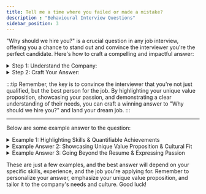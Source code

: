 ```yaml
---
title: Tell me a time where you failed or made a mistake?
description : "Behavioural Interview Questions"
sidebar_position: 3
---
```


"Why should we hire you?" is a crucial question in any job interview, offering you a chance to stand out and convince the interviewer you're the perfect candidate. Here's how to craft a compelling and impactful answer:


<details>
<summary>Step 1: Understand the Company:</summary>
- Research the company and role: Understand their needs, values, and culture. Align your answer to their specific requirements.
- Identify your unique value proposition: What skills, experience, and qualities make you distinct from other applicants?
- Practice your answer: Rehearse beforehand to deliver it smoothly and confidently.
</details>

<details>
<summary>Step 2: Craft Your Answer:</summary>
- Start with a confident hook: Grab their attention with a positive statement about your enthusiasm for the opportunity.
- Connect your skills and experience to their needs: Highlight how your qualifications directly address their challenges and contribute to their success. Quantify your accomplishments whenever possible.
- Use the STAR method: Structure your answer using the Situation, Task, Action, and Result framework to showcase specific examples of your achievements.
- Go beyond the resume: Share an anecdote or experience that demonstrates your problem-solving, teamwork, or initiative beyond your qualifications.
- Express your passion and fit: Briefly mention your genuine interest in the company's mission or industry. Explain how your values and long-term goals align with their vision.
</details>

:::tip
Remember, the key is to convince the interviewer that you're not just qualified, but the best person for the job.
By highlighting your unique value proposition, showcasing your passion, and demonstrating a clear understanding of their needs, you can craft a winning answer to "Why should we hire you?" and land your dream job.
:::


---
Below are some example answer to the question:

<details>
<summary>Example 1: Highlighting Skills & Quantifiable Achievements</summary>
- **Situation:** You're applying for a marketing manager role at a growing tech startup.
- **Answer:** "I'm thrilled about this opportunity because I'm passionate about helping startups like yours achieve explosive growth through data-driven marketing strategies. In my previous role at [Previous company], I increased website traffic by 40% and qualified leads by 35% within a year, using targeted content marketing campaigns and social media engagement strategies. My expertise in analytics and campaign optimization aligns perfectly with your need to expand your reach and attract high-quality customers. I'm confident I can replicate this success at your company, helping you achieve your ambitious growth goals."
</details>

<details>
<summary>Example Answer 2: Showcasing Unique Value Proposition & Cultural Fit</summary>
- **Situation:** You're applying for a software developer role at a company known for its collaborative and innovative culture.
- **Answer:** "I've always admired [Company name]'s commitment to open-source development and fostering a collaborative work environment. As someone who thrives in such settings, I actively contribute to several open-source projects and enjoy mentoring junior developers. In my previous role, I spearheaded the development of a new internal tool that improved team efficiency by 20%, highlighting my ability to both innovate and work effectively within a team. I believe my technical skills, collaborative spirit, and passion for open-source development make me an ideal fit for your team."
</details>

<details>
<summary> Example Answer 3: Going Beyond the Resume & Expressing Passion</summary>
- **Situation:** You're applying for a customer service representative role, with limited relevant experience.
- **Answer:** "While my resume might not show extensive customer service experience, my passion for exceeding customer expectations knows no bounds. During my volunteer work at a local community center, I consistently went above and beyond to resolve client issues and ensure their satisfaction. My ability to build rapport, actively listen, and find creative solutions earned me numerous positive testimonials. I'm confident that with my dedication, interpersonal skills, and eagerness to learn, I can quickly excel in this role and become a valuable asset to your team."
</details>

These are just a few examples, and the best answer will depend on your specific skills, experience, and the job you're applying for. Remember to personalize your answer, emphasize your unique value proposition, and tailor it to the company's needs and culture. Good luck!

